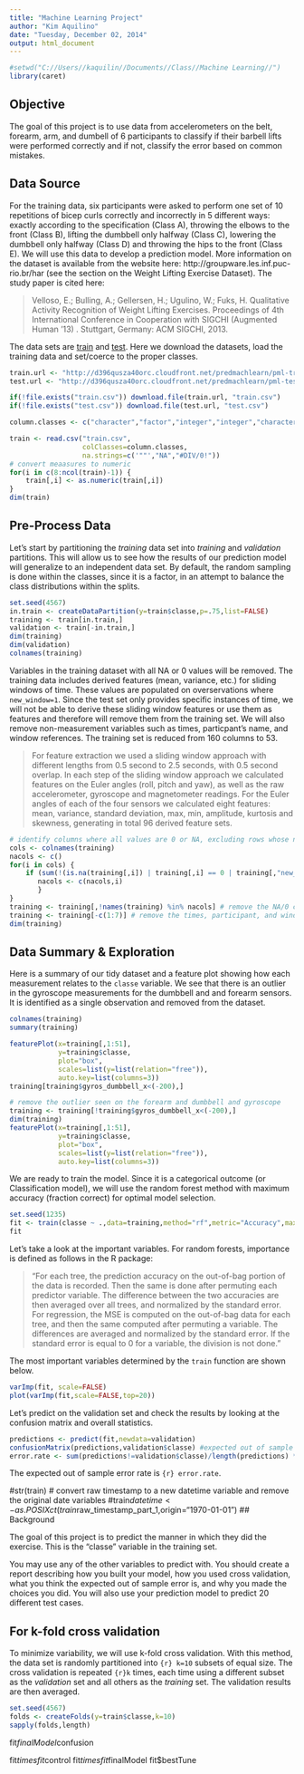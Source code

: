 ```yaml
---
title: "Machine Learning Project"
author: "Kim Aquilino"
date: "Tuesday, December 02, 2014"
output: html_document
---
```


```r
#setwd("C://Users//kaquilin//Documents//Class//Machine Learning//")
library(caret)
```

## Objective

The goal of this project is to use data from accelerometers on the belt, forearm, arm, and dumbell of 6 participants to classify if their barbell lifts were performed correctly and if not, classify the error based on common mistakes. 

## Data Source
 
For the training data, six participants were asked to perform one set of 10 repetitions of bicep curls correctly and incorrectly in 5 different ways: exactly according to the specification (Class A), throwing the elbows to the front (Class B), lifting the dumbbell only halfway (Class C), lowering the dumbbell only halfway (Class D) and throwing the hips to the front (Class E). We will use this data to develop a prediction model. More information on the dataset is available from the website here: http://groupware.les.inf.puc-rio.br/har (see the section on the Weight Lifting Exercise Dataset). The study paper is cited here:

>  Velloso, E.; Bulling, A.; Gellersen, H.; Ugulino, W.; Fuks, H. Qualitative Activity Recognition of Weight Lifting Exercises. Proceedings of 4th International Conference in Cooperation with SIGCHI (Augmented Human '13) . Stuttgart, Germany: ACM SIGCHI, 2013.

The data sets are [train](https://d396qusza40orc.cloudfront.net/predmachlearn/pml-training.csv) and [test](https://d396qusza40orc.cloudfront.net/predmachlearn/pml-testing.csv). Here we download the datasets, load the training data and set/coerce to the proper classes.

```r
train.url <- "http://d396qusza40orc.cloudfront.net/predmachlearn/pml-training.csv"
test.url <- "http://d396qusza40orc.cloudfront.net/predmachlearn/pml-testing.csv"

if(!file.exists("train.csv")) download.file(train.url, "train.csv")
if(!file.exists("test.csv")) download.file(test.url, "test.csv")

column.classes <- c("character","factor","integer","integer","character","factor","integer",rep("character",152),"factor")

train <- read.csv("train.csv",
                  colClasses=column.classes,
                  na.strings=c('""',"NA","#DIV/0!"))
# convert meaasures to numeric
for(i in c(8:ncol(train)-1)) {
    train[,i] <- as.numeric(train[,i])
}
dim(train)
```

## Pre-Process Data

Let's start by partitioning the _training_ data set into _training_ and _validation_ partitions. This will allow us to see how the results of our prediction model will generalize to an independent data set. By default, the random sampling is done within the classes, since it is a factor, in an attempt to balance the class distributions within the splits. 

```r
set.seed(4567)
in.train <- createDataPartition(y=train$classe,p=.75,list=FALSE)
training <- train[in.train,]
validation <- train[-in.train,]
dim(training)
dim(validation)
colnames(training)
```

Variables in the training dataset with all NA or 0 values will be removed. The training data includes derived features (mean, variance, etc.) for sliding windows of time. These values are populated on overservations where `new_window=1`. Since the test set only provides specific instances of time, we will not be able to derive these sliding window features or use them as features and therefore will remove them from the training set. We will also remove non-measurement variables such as times, particpant's name, and window references. The training set is reduced from 160 columns to 53.

> For feature extraction we used a sliding window approach with different lengths from 0.5 second to 2.5 seconds, with 0.5 second overlap. In each step of the sliding window approach we calculated features on the Euler angles (roll, pitch and yaw), as well as the raw accelerometer, gyroscope and
magnetometer readings. For the Euler angles of each of the four sensors we calculated eight features: mean, variance, standard deviation, max, min, amplitude, kurtosis and skewness, generating in total 96 derived feature sets.

```r
# identify columns where all values are 0 or NA, excluding rows whose new_window value is "yes"
cols <- colnames(training)
nacols <- c()
for(i in cols) {
    if (sum(!(is.na(training[,i]) | training[,i] == 0 | training[,"new_window"] == "yes")) == 0) {
       nacols <- c(nacols,i) 
       }
}
training <- training[,!names(training) %in% nacols] # remove the NA/0 columns
training <- training[-c(1:7)] # remove the times, participant, and window variables 
dim(training)
```

## Data Summary & Exploration
Here is a summary of our tidy dataset and a feature plot showing how each measurement relates to the `classe` variable. We see that there is an outlier in the gyroscope measurements for the dumbbell and and forearm sensors. It is identified as a single observation and removed from the dataset. 

```r
colnames(training)
summary(training)

featurePlot(x=training[,1:51],
            y=training$classe,
            plot="box",
            scales=list(y=list(relation="free")),
            auto.key=list(columns=3))
training[training$gyros_dumbbell_x<(-200),]

# remove the outlier seen on the forearm and dumbbell and gyroscope
training <- training[!training$gyros_dumbbell_x<(-200),]
dim(training)
featurePlot(x=training[,1:51],
            y=training$classe,
            plot="box",
            scales=list(y=list(relation="free")),
            auto.key=list(columns=3))

```

We are ready to train the model. Since it is a categorical outcome (or Classification model), we will use the random forest method with maximum accuracy (fraction correct) for optimal model selection. 

```r
set.seed(1235)
fit <- train(classe ~ .,data=training,method="rf",metric="Accuracy",maximize=TRUE)
fit
```

Let's take a look at the important variables. For random forests, importance is defined as follows in the R package:

> "For each tree, the prediction accuracy on the out-of-bag portion of the data is recorded. Then the same is done after permuting each predictor variable. The difference between the two accuracies are then averaged over all trees, and normalized by the standard error. For regression, the MSE is computed on the out-of-bag data for each tree, and then the same computed after permuting a variable. The differences are averaged and normalized by the standard error. If the standard error is equal to 0 for a variable, the division is not done." 

The most important variables determined by the `train` function are shown below.
```r
varImp(fit, scale=FALSE)
plot(varImp(fit,scale=FALSE,top=20))
```

Let's predict on the validation set and check the results by looking at the confusion matrix and overall statistics.

```r
predictions <- predict(fit,newdata=validation)
confusionMatrix(predictions,validation$classe) #expected out of sample error rate
error.rate <- sum(predictions!=validation$classe)/length(predictions) * 100
```

The expected out of sample error rate is `{r} error.rate`.

#str(train)
# convert raw timestamp to a new datetime variable and remove the original date variables
#train$datetime <- as.POSIXct(train$raw_timestamp_part_1,origin="1970-01-01")
## Background

The goal of this project is to predict the manner in which they did the exercise. This is the "classe" variable in the training set. 


You may use any of the other variables to predict with. You should create a report describing how you built your model, how you used cross validation, what you think the expected out of sample error is, and why you made the choices you did. You will also use your prediction model to predict 20 different test cases. 

## For k-fold cross validation

To minimize variability, we will use k-fold cross validation. With this method, the data set is randomly partitioned into `{r} k=10` subsets of equal size. The cross validation is repeated `{r}k` times, each time using a different subset as the _validation_ set and all others as the _training_ set. The validation results are then averaged. 

```r
set.seed(4567)
folds <- createFolds(y=train$classe,k=10)
sapply(folds,length)
```

fit$finalModel$confusion

fit$times
fit$control
fit$times
fit$finalModel
fit$bestTune
